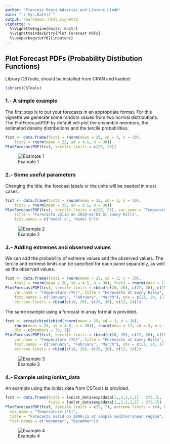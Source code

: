 ```yaml
---
author: "Francesc Roura-Adserias and Llorenç Lledó"
date: "`r Sys.Date()`"
output: rmarkdown::html_vignette
vignette: >
  %\VignetteEngine{knitr::knitr}
  %\VignetteIndexEntry{Plot Forecast PDFs}
  %\usepackage[utf8]{inputenc}
---
```


Plot Forecast PDFs (Probability Distibution Functions)
------------------------------------------

Library *CSTools*, should be installed from CRAN and loaded:


```r
library(CSTools)
```

### 1.- A simple example

The first step is to put your forecasts in an appropriate format. For this vignette we generate some random values from two normal distributions. The PlotForecastPDF by default will plot the ensemble members, the estimated density distributions and the tercile probabilities.

```r
fcst <- data.frame(fcst1 = rnorm(mean = 25, sd = 3, n = 30), 
	fcst2 = rnorm(mean = 23, sd = 4.5, n = 30))
PlotForecastPDF(fcst, tercile.limits = c(20, 26))
```

![Example 1](./Figures/PlotForecastPDF_ex1.png)

### 2.- Some useful parameters
Changing the title, the forecast labels or the units will be needed in most cases.

```r
fcst <- data.frame(fcst1 = rnorm(mean = 25, sd = 3, n = 30),
	fcst2 = rnorm(mean = 23, sd = 4.5, n = 30))
PlotForecastPDF(fcst, tercile.limits = c(20, 26), var.name = "Temperature (ºC)",
	title = "Forecasts valid on 2019-01-01 at Sunny Hills", 
	fcst.names = c("model a", "model b"))
```
![Example 2](./Figures/PlotForecastPDF_ex2.png)

### 3.- Adding extremes and observed values
We can add the probability of extreme values and the observed values. The tercile and extreme limits can be specified for each panel separately, as well as the observed values.

```r
fcst <- data.frame(fcst1 = rnorm(mean = 25, sd = 3, n = 30), 
	fcst2 = rnorm(mean = 28, sd = 4.5, n = 30), fcst3 = rnorm(mean = 17, sd = 3, n = 30))
PlotForecastPDF(fcst, tercile.limits = rbind(c(20, 26), c(22, 28), c(15, 22)), 
	var.name = "Temperature (ºC)", title = "Forecasts at Sunny Hills", 
	fcst.names = c("January", "February", "March"), obs = c(21, 24, 17), 
	extreme.limits = rbind(c(18, 28), c(20, 30), c(12, 24)))
```

The same example using a forecast in array format is provided.
```r
fcst <- array(cbind(cbind(rnorm(mean = 25, sd = 3, n = 30),
	rnorm(mean = 23, sd = 4.5, n = 30)), rnorm(mean = 17, sd = 3, n = 30)), 
	dim = c(members = 30, 3))
PlotForecastPDF(fcst, tercile.limits = rbind(c(20, 26), c(22, 28), c(15, 22)), 
	var.name = "Temperature (ºC)", title = "Forecasts at Sunny Hills", 
	fcst.names = c("January", "February", "March"), obs = c(21, 24, 17), 
	extreme.limits = rbind(c(18, 28), c(20, 30), c(12, 24)))
```
![Example 3](./Figures/PlotForecastPDF_ex3.png)

### 4.- Example using lonlat_data
An example using the lonlat_data from CSTools is provided.

```r
fcst <- data.frame(fcst1 = lonlat_data$exp$data[1,,1,1,1,1] - 273.15,
                   fcst2 = lonlat_data$exp$data[1,,1,2,1,1] - 273.15)
PlotForecastPDF(fcst, tercile.limits = c(5, 7), extreme.limits = c(4, 8), 
  var.name = "Temperature (ºC)",
  title = "Forecasts valid on 2000-11 at sample mediterranean region", 
  fcst.names = c("November", "December"))
```
![Example 4](./Figures/PlotForecastPDF_ex4.png)
